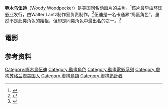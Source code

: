 {{expand|time=2018-12-02T09:21:00+00:00}}
'''啄木鸟伍迪'''（Woody Woodpecker）是[[美国|美国]]同名动画片的主角。<ref>{{Cite web|title=Woody The Acorn (Not Pileated) Woodpecker|url=https://www.npr.org/templates/story/story.php?storyId=101665227|accessdate=2020-06-23|work=NPR.org|language=en|archive-date=2020-08-05|archive-url=https://web.archive.org/web/20200805022602/https://www.npr.org/templates/story/story.php?storyId=101665227|dead-url=no}}</ref>该片最早由[[环球影业|环球影业]]发行，由Walter Lantz制作室负责制作。<ref>{{Cite web|title=Woody Woodpecker Theatrical Series -Walter Lantz @ BCDB|url=https://www.bcdb.com/cartoons/Universal_Studios/Walter_Lantz/Woody_Woodpecker/index.html|accessdate=2020-06-23|last=DataBase|first=The Big Cartoon|work=Big Cartoon DataBase (BCDB)|language=en-US}}</ref>伍迪是一名卡通界“捣蛋角色”，虽然不是此类角色的始祖，但却是同类角色中最出名的之一。<ref>{{Cite news|title=Woody Woodpecker shoots to the top of the cartoon tree: From the archive, 4 July 1972|url=https://www.theguardian.com/film/2014/jul/04/woody-woodpecker-cartoon-film-festival-archive|newspaper=The Guardian|date=2014-07-04|accessdate=2020-06-23|issn=0261-3077|language=en-GB|first=Denis|last=Gifford|archive-date=2020-06-26|archive-url=https://web.archive.org/web/20200626141302/https://www.theguardian.com/film/2014/jul/04/woody-woodpecker-cartoon-film-festival-archive|dead-url=no}}</ref>

== 電影 ==
{{main|啄木鳥伍迪 (2017年電影)}}

== 参考资料 ==
{{Reflist}}

{{啄木鳥伍迪}}

[[Category:啄木鳥伍迪|Category:啄木鳥伍迪]]
[[Category:動畫角色|Category:動畫角色]]
[[Category:動畫電影系列|Category:動畫電影系列]]
[[Category:虚构苏格兰裔美国人|Category:虚构苏格兰裔美国人]]
[[Category:虛構鳥類|Category:虛構鳥類]]
[[Category:虛構詭計者|Category:虛構詭計者]]